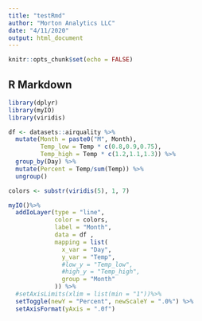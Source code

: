 ```yaml
---
title: "testRmd"
author: "Morton Analytics LLC"
date: "4/11/2020"
output: html_document
---
```


```r
knitr::opts_chunk$set(echo = FALSE)
```

## R Markdown


```r
library(dplyr)
library(myIO)
library(viridis)

df <- datasets::airquality %>%
  mutate(Month = paste0("M", Month),
         Temp_low = Temp * c(0.8,0.9,0.75),
         Temp_high = Temp * c(1.2,1.1,1.3)) %>%
  group_by(Day) %>%
  mutate(Percent = Temp/sum(Temp)) %>%
  ungroup()

colors <- substr(viridis(5), 1, 7)

myIO()%>%
  addIoLayer(type = "line",
             color = colors,
             label = "Month",
             data = df ,
             mapping = list(
               x_var = "Day",
               y_var = "Temp",
               #low_y = "Temp_low",
               #high_y = "Temp_high",
               group = "Month"
             )) %>%
  #setAxisLimits(xlim = list(min = "1"))%>%
  setToggle(newY = "Percent", newScaleY = ".0%") %>%
  setAxisFormat(yAxis = ".0f")
```

